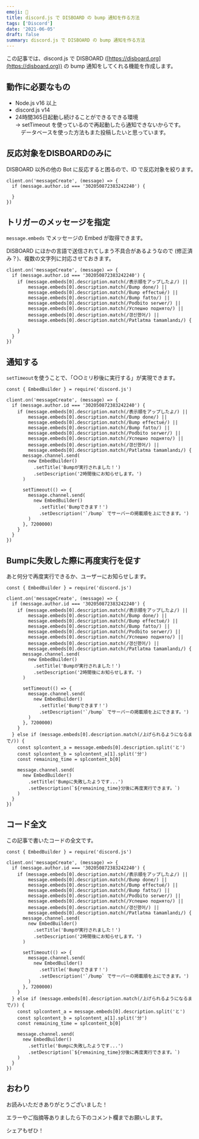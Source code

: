 ```yaml
---
emoji: 🔔
title: discord.js で DISBOARD の bump 通知を作る方法
tags: ['Discord']
date: '2021-06-05'
draft: false
summary: discord.js で DISBOARD の bump 通知を作る方法
---
```


この記事では、discord.js で DISBOARD ([https://disboard.org](https://disboard.org)) の bump 通知をしてくれる機能を作成します。

## 動作に必要なもの

- Node.js v16 以上
- discord.js v14
- 24時間365日起動し続けることができるできる環境  
  → setTimeout を使っているので再起動したら通知できないからです。  
  　データベースを使った方法もまた投稿したいと思っています。

## 反応対象をDISBOARDのみに

DISBOARD 以外の他の Bot に反応すると困るので、ID で反応対象を絞ります。

```
client.on('messageCreate', (message) => {
  if (message.author.id === '302050872383242240') {

  }
})
```

## トリガーのメッセージを指定

`message.embeds` でメッセージの Embed が取得できます。

DISBOARD にほかの言語で送信されてしまう不具合があるようなので (修正済み？)、複数の文字列に対応させておきます。

```
client.on('messageCreate', (message) => {
  if (message.author.id === '302050872383242240') {
    if (message.embeds[0].description.match(/表示順をアップしたよ/) ||
        message.embeds[0].description.match(/Bump done/) ||
        message.embeds[0].description.match(/Bump effectué/) ||
        message.embeds[0].description.match(/Bump fatto/) ||
        message.embeds[0].description.match(/Podbito serwer/) ||
        message.embeds[0].description.match(/Успешно поднято/) ||
        message.embeds[0].description.match(/갱신했어/) ||
        message.embeds[0].description.match(/Patlatma tamamlandı/) {

    }
  }
})
```

## **通知する**

`setTimeout`を使うことで、「○○ミリ秒後に実行する」が実現できます。

```
const { EmbedBuilder } = require('discord.js')

client.on('messageCreate', (message) => {
  if (message.author.id === '302050872383242240') {
    if (message.embeds[0].description.match(/表示順をアップしたよ/) ||
        message.embeds[0].description.match(/Bump done/) ||
        message.embeds[0].description.match(/Bump effectué/) ||
        message.embeds[0].description.match(/Bump fatto/) ||
        message.embeds[0].description.match(/Podbito serwer/) ||
        message.embeds[0].description.match(/Успешно поднято/) ||
        message.embeds[0].description.match(/갱신했어/) ||
        message.embeds[0].description.match(/Patlatma tamamlandı/) {
      message.channel.send(
        new EmbedBuilder()
          .setTitle('Bumpが実行されました！')
          .setDescription('2時間後にお知らせします。')
      )

      setTimeout(() => {
        message.channel.send(
          new EmbedBuilder()
            .setTitle('Bumpできます！')
            .setDescription('`/bump` でサーバーの掲載順を上にできます。')
        )
      }, 7200000)
    }
  }
})
```

## Bumpに失敗した際に再度実行を促す

あと何分で再度実行できるか、ユーザーにお知らせします。

```
const { EmbedBuilder } = require('discord.js')

client.on('messageCreate', (message) => {
  if (message.author.id === '302050872383242240') {
    if (message.embeds[0].description.match(/表示順をアップしたよ/) ||
        message.embeds[0].description.match(/Bump done/) ||
        message.embeds[0].description.match(/Bump effectué/) ||
        message.embeds[0].description.match(/Bump fatto/) ||
        message.embeds[0].description.match(/Podbito serwer/) ||
        message.embeds[0].description.match(/Успешно поднято/) ||
        message.embeds[0].description.match(/갱신했어/) ||
        message.embeds[0].description.match(/Patlatma tamamlandı/) {
      message.channel.send(
        new EmbedBuilder()
          .setTitle('Bumpが実行されました！')
          .setDescription('2時間後にお知らせします。')
      )

      setTimeout(() => {
        message.channel.send(
          new EmbedBuilder()
            .setTitle('Bumpできます！')
            .setDescription('`/bump` でサーバーの掲載順を上にできます。')
        )
      }, 7200000)
    }
  } else if (message.embeds[0].description.match(/上げられるようになるまで/)) {
    const splcontent_a = message.embeds[0].description.split('と')
    const splcontent_b = splcontent_a[1].split('分')
    const remaining_time = splcontent_b[0]

    message.channel.send(
      new EmbedBuilder()
        .setTitle('Bumpに失敗したようです...')
        .setDescription(`${remaining_time}分後に再度実行できます。`)
    )
  }
})
```

## コード全文

この記事で書いたコードの全文です。

```
const { EmbedBuilder } = require('discord.js')

client.on('messageCreate', (message) => {
  if (message.author.id === '302050872383242240') {
    if (message.embeds[0].description.match(/表示順をアップしたよ/) ||
        message.embeds[0].description.match(/Bump done/) ||
        message.embeds[0].description.match(/Bump effectué/) ||
        message.embeds[0].description.match(/Bump fatto/) ||
        message.embeds[0].description.match(/Podbito serwer/) ||
        message.embeds[0].description.match(/Успешно поднято/) ||
        message.embeds[0].description.match(/갱신했어/) ||
        message.embeds[0].description.match(/Patlatma tamamlandı/) {
      message.channel.send(
        new EmbedBuilder()
          .setTitle('Bumpが実行されました！')
          .setDescription('2時間後にお知らせします。')
      )

      setTimeout(() => {
        message.channel.send(
          new EmbedBuilder()
            .setTitle('Bumpできます！')
            .setDescription('`/bump` でサーバーの掲載順を上にできます。')
        )
      }, 7200000)
    }
  } else if (message.embeds[0].description.match(/上げられるようになるまで/)) {
    const splcontent_a = message.embeds[0].description.split('と')
    const splcontent_b = splcontent_a[1].split('分')
    const remaining_time = splcontent_b[0]

    message.channel.send(
      new EmbedBuilder()
        .setTitle('Bumpに失敗したようです...')
        .setDescription(`${remaining_time}分後に再度実行できます。`)
    )
  }
})
```

## おわり

お読みいただきありがとうございました！

エラーやご指摘等ありましたら下のコメント欄までお願いします。

シェアもぜひ！
